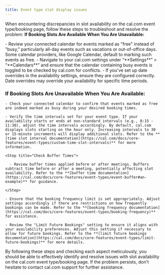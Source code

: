 ```yaml
---
title: Event type slot display issues
---
```


When encountering discrepancies in slot availability on the cal.com event type/booking page, follow these steps to troubleshoot and resolve the problem: **If Booking Slots Are Available When You Are Unavailable:**

<Steps>
  <Step title="Check Connected Calendar">
    - Review your connected calendar for events marked as "free" instead of
    "busy," particularly all-day events such as vacations or out-of-office days.
    Some calendar providers, like Google Calendar, default to marking such
    events as free. - Navigate to your cal.com settings under “**Settings**” >
    “**Calendars**” and ensure that the calendar containing busy events is
    toggled to be checked by cal.com for conflicts.
  </Step>
  <Step title="Verify Date Overrides">
    - If you've set up date overrides in the availability settings, ensure they
    are configured correctly. Date overrides may override your availability for
    specific time periods.
  </Step>
</Steps>

### If Booking Slots Are Unavailable When You Are Available:

<Steps>

  <Step title="Review Connected Calendar">

    - Check your connected calendar to confirm that events marked as free are indeed marked as busy during your desired booking times.

  </Step>

  <Step title="Adjust Time Intervals">

    - Verify the time intervals set for your event type. If your availability starts or ends at non-standard intervals (e.g., 8:15 - 11:30), adjust the time intervals accordingly. By default, cal.com displays slots starting on the hour only. Increasing intervals to 30 or 15-minute increments will display additional slots. Refer to the **[time slot interval documentation](https://cal.com/docs/core-features/event-types/custom-time-slot-intervals)** for more information.

  </Step>

    <Step title="Check Buffer Times">

      - Review buffer times applied before or after meetings. Buffers subtract time before or after a meeting, potentially affecting slot availability. Refer to the **[buffer time documentation](https://cal.com/docs/core-features/event-types/event-buffer#an-example)** for guidance.

    </Step>

  <Step title="Verify Booking Frequency Limit">

    - Ensure that the booking frequency limit is set appropriately. Adjust settings accordingly if there are restrictions on how frequently bookings can be made. Refer to the **[booking frequency documentation](https://cal.com/docs/core-features/event-types/booking-frequency)** for assistance.

  </Step>

  <Step title="Check Limit Future Bookings">

    - Review the "Limit Future Bookings" setting to ensure it aligns with your availability preferences. Adjust this setting if necessary to allow for future bookings. Refer to the **[limit future bookings documentation](https://cal.com/docs/core-features/event-types/limit-future-bookings)** for more details.

  </Step>
</Steps>

By following these steps and checking each aspect meticulously, you should be able to effectively identify and resolve issues with slot availability on the cal.com event type/booking page. If the problem persists, don't hesitate to contact cal.com support for further assistance.
